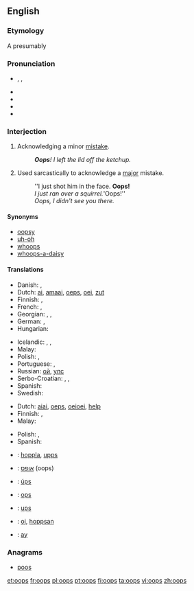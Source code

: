 {{also|OOPS}}
==English==

===Etymology===
A presumably

===Pronunciation===
* {{enPR|o͞ops}}, {{IPA|/uːps/|/ʊps/}}, {{X-SAMPA|/u:ps/}}
* {{audio|en-us-oops.ogg|Audio (US)}}
* {{audio|en-uk-Oops.ogg|Audio (UK)}}
* {{rhymes|uːps}}
* {{rhymes|ʊps}}

===Interjection===
{{en-interj}}

# Acknowledging a minor [[mistake]].
#: '''''Oops'''!  I left the lid off the ketchup.''
# Used sarcastically to acknowledge a [[major]] mistake.
#: ''I just shot him in the face.  '''Oops!'''
#: ''I just ran over a squirrel. '''Oops!''
#: ''Oops, I didn't see you there.''

====Synonyms====
* [[oopsy]]
* [[uh-oh]]
* [[whoops]]
* [[whoops-a-daisy]]

====Translations====
{{trans-top|acknowledging a minor mistake}}
* Danish: {{t-|da|ups}},  {{t-|da|hovsa}}
* Dutch: [[ai]], [[amaai]], [[oeps]], [[oei]], [[zut]]
* Finnish: {{t-|fi|ups}}, {{t+|fi|oho}}
* French: {{t+|fr|oups}}, {{t-|fr|houp!}}
* Georgian: {{t-|ka|უი|tr=ui|sc=Geor}},  {{t-|ka|ვაი|tr=vai|sc=Geor}},  {{t-|ka|უფს|tr=up's|sc=Geor}}
* German: {{t+|de|ups}}, {{t+|de|huch}}
* Hungarian: {{t-|hu|hoppá}}
{{trans-mid}}
* Icelandic: {{t-|is|úps}},  {{t-|is|úbbs}},  {{t-|is|æj}}
* Malay: {{t-|ms|oop}}
* Polish: {{t+|pl|oj}},  {{t-|pl|ups}}
* Portuguese: {{t+|pt|opa}}, {{t-|pt|ops}}
* Russian: [[ой]], [[упс]]
* Serbo-Croatian: {{t-|sh|ups}}, {{t-|sh|jao}}, {{qualifier|slang, from english "shit"}} {{t-|sh|šit}}
* Spanish: {{t-|es|ops}}
* Swedish: {{t+|sv|hoppsan}}
{{trans-bottom}}

{{trans-top|used sarcastically to acknowledge a major mistake}}
* Dutch: [[aiai]], [[oeps]], [[oeioei]], [[help]]
* Finnish: {{t-|fi|ups}}, {{t+|fi|oho}}
* Malay: {{t-|ms|oop}}
{{trans-mid}}
* Polish: {{t+|pl|oj}},  {{t-|pl|ups}}
* Spanish: {{t-|es|oh oh}}
{{trans-bottom}}

{{checktrans-top}}
* {{ttbc|de}}: [[hoppla]], [[upps]]
* {{ttbc|he}}: [[אופס]] (oops)
* {{ttbc|is}}: [[úps]]
{{trans-mid}}
* {{ttbc|it}}: [[ops]]
* {{ttbc|es}}: [[ups]]
* {{ttbc|sv}}: [[oj]], [[hoppsan]]
* {{ttbc|tr}}: [[ay]] <!----(Pronounced "I!")---->
{{trans-bottom}}

===Anagrams===
* [[poos#English|poos]]

[[et:oops]]
[[fr:oops]]
[[pl:oops]]
[[pt:oops]]
[[fi:oops]]
[[ta:oops]]
[[vi:oops]]
[[zh:oops]]